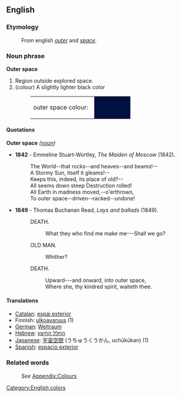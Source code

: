 {{Wikipedia}}
==English==
===Etymology===
:From english ''[[outer]]'' and ''[[space]]''.
===Noun phrase===
'''Outer space''' 
# Region outside explored space.
# (colour) A slightly lighter black color 
#:<table><tr><td>outer space colour: &nbsp;</td><td bgcolor="#001041" width="80">&nbsp; </td></tr></table>

====Quotations====
;'''Outer space''' ''([[noun]])'' 
*'''1842''' - Emmeline Stuart-Wortley, ''The Maiden of Moscow'' (1842).
*:The World--that rocks--and heaves--and beams!--
*:A Stormy Sun, itself it gleams!--
*:Keeps this, indeed, its place of old?--
*:All seems down steep Destruction rolled!
*:All Earth in madness moved,--o'erthrown,
*:To outer space--driven--racked--undone!
*'''1849''' - Thomas Buchanan Read, ''Lays and ballads'' (1849).
*:DEATH.
*::What they who find me make me---Shall we go?
*:OLD MAN.
*::Whither?
*:DEATH.
*::Upward---and onward, into outer space,
*::Where she, thy kindred spirit, waiteth thee.
====Translations====
*[[Catalan]]: [[espai exterior]]
*Finnish: [[ulkoavaruus]] (1)
*[[German]]: [[Weltraum]]
*[[Hebrew]]: [[החלל החיצון]]
*[[Japanese]]: [[宇宙空間]] (うちゅうくうかん, uchūkūkan) (1)
*[[Spanish]]: [[espacio exterior]]

===Related words===
:''See'' [[Wiktionary_Appendix:Colours|Appendix:Colours]]

[[Category:English colors]]